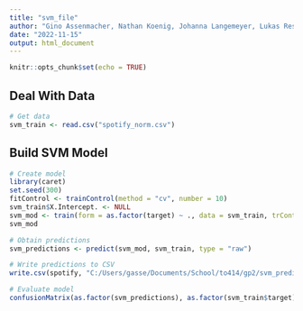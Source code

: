 ```yaml
---
title: "svm_file"
author: "Gino Assenmacher, Nathan Koenig, Johanna Langemeyer, Lukas Resch, Ben Roemer"
date: "2022-11-15"
output: html_document
---
```


```r
knitr::opts_chunk$set(echo = TRUE)
```


## Deal With Data

```r
# Get data
svm_train <- read.csv("spotify_norm.csv")
```


## Build SVM Model

```r
# Create model
library(caret)
set.seed(300)
fitControl <- trainControl(method = "cv", number = 10)
svm_train$X.Intercept. <- NULL
svm_mod <- train(form = as.factor(target) ~ ., data = svm_train, trControl = fitControl, method = "svmLinear")
svm_mod

# Obtain predictions
svm_predictions <- predict(svm_mod, svm_train, type = "raw")

# Write predictions to CSV
write.csv(spotify, "C:/Users/gasse/Documents/School/to414/gp2/svm_predictions.csv", row.names = FALSE)

# Evaluate model
confusionMatrix(as.factor(svm_predictions), as.factor(svm_train$target), positive = "1")
```

